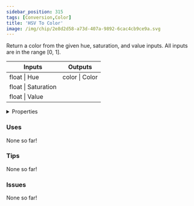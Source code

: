 ```yaml
---
sidebar_position: 315
tags: [Conversion,Color]
title: 'HSV To Color'
image: /img/chip/2e8d2d58-a73d-407a-9892-6cac4cb9ce9a.svg
---
```


Return a color from the given hue, saturation, and value inputs. All inputs are in the range [0, 1].



<IChip uuid="2e8d2d58-a73d-407a-9892-6cac4cb9ce9a"/>

<table><thead><tr><th>Inputs</th><th>Outputs</th></tr></thead><tbody><tr><td>float | Hue</td><td>color | Color</td></tr><tr><td>float | Saturation</td><td /></tr><tr><td>float | Value</td><td /></tr></tbody></table>

<details>
  <summary>Properties</summary>
  <div>
    <div>
    <table>
      <tbody>
        <tr>
          <td>Is beta required?</td>
          <td>No</td>
        </tr>
        <tr>
          <td>Is chip a trolling risk?</td>
          <td>No</td>
        </tr>
        <tr>
          <td>Is chip a role assignment risk?</td>
          <td>No</td>
        </tr>
        <tr>
          <td>Chip UUID</td>
          <td>2e8d2d58-a73d-407a-9892-6cac4cb9ce9a</td>
        </tr>
        <tr>
          <td>Room availability</td>
          <td>Available everywhere</td>
        </tr>
      </tbody>
    </table>
    </div>
  </div>
</details>

### Uses

None so far!

### Tips

None so far!

### Issues

None so far!